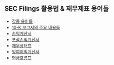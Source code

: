 ## SEC Filings 활용법 & 재무제표 용어들
- [각종 용어들](https://chagchagchag.github.io/docs-us-stock-basic/sec-filings-how-to/what-is-sec-edgar/)
- [10-K 보고서의 주요 내용들](https://chagchagchag.github.io/docs-us-stock-basic/sec-filings-how-to/sec-form-10-k/)
- [손익계산서](https://chagchagchag.github.io/docs-us-stock-basic/sec-filings-how-to/income-statement/)
- [포괄손익계산서](https://chagchagchag.github.io/docs-us-stock-basic/sec-filings-how-to/comprehensive-income-statement/)
- [재무상태표](https://chagchagchag.github.io/docs-us-stock-basic/sec-filings-how-to/statement-of-financial-positions/)
- [잉여이익계산서](https://chagchagchag.github.io/docs-us-stock-basic/sec-filings-how-to/retained-earnings-statement/)
- [현금흐름표](https://chagchagchag.github.io/docs-us-stock-basic/sec-filings-how-to/cash-flow-statement/)

